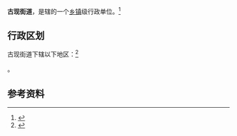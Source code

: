 {{中国乡级行政区|37/06/11/003/000}}

'''古现街道'''，是{{PRC admin/fullname|37/06/11/003/000|3}}辖的一个[[乡镇|乡镇]]级行政单位。<ref>{{PRC admin/ref sgc|{{PRC admin/parent|37/06/11/003/000}}}}</ref>

== 行政区划 ==

古现街道下辖以下地区：<ref>{{PRC admin/ref sgc|37/06/11/003/000}}</ref>

{{PRC admin/children|37/06/11/003/000}}。

== 参考资料 ==

{{reflist}}

{{行政区划小作品}}
{{PRC admin/navcat|37/06/11/003/000}}